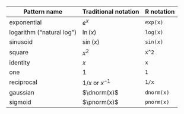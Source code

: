 
<!-- the official list of pattern-book functions and their names -->

Pattern name | Traditional notation       |  R notation
------------|---------------------|--------------
exponential | $e^x$               | `exp(x)`
logarithm ("natural log")  | $\ln(x)$            | `log(x)`
sinusoid    | $\sin(x)$           | `sin(x)`
square      | $x^2$               | `x^2`
identity    | $x$                 | `x`
one         | $1$                 | `1`
reciprocal  | $1/x$ or $x^{-1}$   | `1/x`
gaussian    | $\dnorm(x)$         | `dnorm(x)`
sigmoid     | $\pnorm(x)$         | `pnorm(x)`
